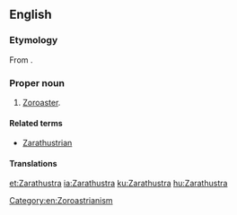 ==English==
{{wikipedia}}

===Etymology===
From {{etyl|ae|en}} {{term|sc=Avst|𐬰𐬀𐬭𐬀𐬚𐬎𐬱𐬙𐬭𐬀|tr=Zaraθuštra|lang=ae}}.

===Proper noun===
{{en-proper noun|-}}

# [[Zoroaster]].

====Related terms====
*[[Zarathustrian]]

====Translations====
{{trans-see|Zoroaster}}

[[Category:en:Zoroastrianism]]

[[et:Zarathustra]]
[[ia:Zarathustra]]
[[ku:Zarathustra]]
[[hu:Zarathustra]]
